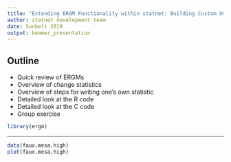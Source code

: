 ```yaml
---
title: "Extending ERGM Functionality within statnet: Building Custom User Terms"
author: statnet development team
date: Sunbelt 2019
output: beamer_presentation
---
```


## Outline

- Quick review of ERGMs
- Overview of change statistics
- Overview of steps for writing one’s own statistic
- Detailed look at the R code
- Detailed look at the C code
- Group exercise

```r
library(ergm)
```


---

```r
data(faux.mesa.high)
plot(faux.mesa.high)
```

